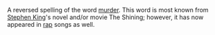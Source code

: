 A reversed spelling of the word [[murder]].  This word is most known from [[Stephen King]]'s novel and/or movie The Shining; however, it has now appeared in [[rap]] songs as well.
